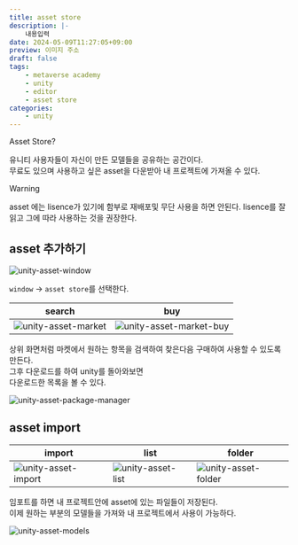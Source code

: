 ```yaml
---
title: asset store
description: |-
    내용입력
date: 2024-05-09T11:27:05+09:00
preview: 이미지 주소
draft: false
tags:
    - metaverse academy
    - unity
    - editor
    - asset store
categories:
    - unity
---
```


Asset Store?

유니티 사용자들이 자신이 만든 모델들을 공유하는 공간이다.\
무료도 있으며 사용하고 싶은 asset을 다운받아 내 프로젝트에 가져올 수 있다.

> [!WARNING]
> asset 에는 lisence가 있기에 함부로 재배포및 무단 사용을 하면 안된다.
> lisence를 잘 읽고 그에 따라 사용하는 것을 권장한다.

## asset 추가하기

![unity-asset-window](./assets/unity-asset-window.png)

```window``` -> ```asset store```를 선택한다.

| search | buy |
| --- | --- |
| ![unity-asset-market](./assets/unity-asset-market.png) | ![unity-asset-market-buy](./assets/unity-asset-market-buy.png) |

상위 화면처럼 마켓에서 원하는 항목을 검색하여 찾은다음 구매하여 사용할 수 있도록 만든다.\
그후 다운로드를 하여 unity를 돌아와보면\
다운로드한 목록을 볼 수 있다.

![unity-asset-package-manager](./assets/unity-asset-package-manager.png)

## asset import

| import | list | folder |
| --- | --- | --- |
| ![unity-asset-import](./assets/unity-asset-import.png) | ![unity-asset-list](./assets/unity-asset-list.png) | ![unity-asset-folder](./assets/unity-asset-folder.png) |

임포트를 하면 내 프로젝트안에 asset에 있는 파일들이 저장된다.\
이제 원하는 부분의 모델들을 가져와 내 프로젝트에서 사용이 가능하다.

![unity-asset-models](./assets/unity-asset-models.png)